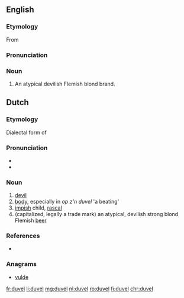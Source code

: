 ==English==

===Etymology===
From {{etyl|nl|en}} {{m|nl|duvel||devil}}

===Pronunciation===
{{rfap|lang=en}}

===Noun===
{{en-noun}}

# An atypical devilish Flemish blond {{l|en|beer}} brand.

==Dutch==

===Etymology===
Dialectal form of {{m|nl|duivel}}

===Pronunciation===
* {{audio|Nl-duvel.ogg|Audio}}
* {{hyphenation|du|vel|lang=nl}}

===Noun===
{{nl-noun|m|-s|duveltje}}

# [[devil]]
# [[body]], especially in ''op z'n duvel'' 'a beating'
# [[impish]] child, [[rascal]]
# (capitalized, legally a trade mark) an atypical, devilish strong blond Flemish [[beer]]

===References===
* {{R:Koenen}}

===Anagrams===
* [[vulde#Dutch|vulde]]

[[fr:duvel]]
[[li:duvel]]
[[mg:duvel]]
[[nl:duvel]]
[[ro:duvel]]
[[fi:duvel]]
[[chr:duvel]]